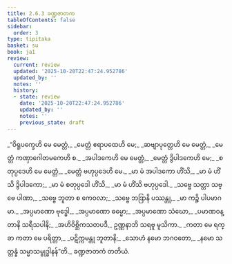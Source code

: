 ```yaml
---
title: 2.6.3 ခဏ္ဍဇာတက
tableOfContents: false
sidebar:
  order: 3
type: tipitaka
basket: su
book: ja1
review:
  current: review
  updated: '2025-10-20T22:47:24.952786'
  updated_by: ''
  notes: ''
  history:
  - state: review
    date: '2025-10-20T22:47:24.952786'
    updated_by: ''
    notes: ''
    previous_state: draft
---
```



<DynamicBreadcrumb />


<ReviewStatus review={frontmatter.review} showDetails={true} />

<HypothesisAnnotation frontmatter={frontmatter} />

<Division number="105" book="ja1" e="ch" v="22" p="53">

<Paragraph number="508" type="verses" book="ja1">
_“ဝိရူပက္ခေဟိ မေ မေတ္တံ,_  
_မေတ္တံ ဧရာပထေဟိ မေ;_  
_ဆဗျာပုတ္တေဟိ မေ မေတ္တံ,_  
_မေတ္တံ ကဏှာဂေါတမကေဟိ စ._  

</Paragraph>

<Paragraph number="509" type="verses" book="ja1">
_အပါဒကေဟိ မေ မေတ္တံ,_  
_မေတ္တံ ဒွိပါဒကေဟိ မေ;_  
_စတုပ္ပဒေဟိ မေ မေတ္တံ,_  
_မေတ္တံ ဗဟုပ္ပဒေဟိ မေ._  

</Paragraph>

<Paragraph number="510" type="verses" book="ja1">
_မာ မံ အပါဒကော ဟိံသိ,_  
_မာ မံ ဟိံသိ ဒွိပါဒကော;_  
_မာ မံ စတုပ္ပဒေါ ဟိံသိ,_  
_မာ မံ ဟိံသိ ဗဟုပ္ပဒေါ._  

</Paragraph>

<Paragraph number="511" type="verses" book="ja1">
_သဗ္ဗေ သတ္တာ သဗ္ဗေ ပါဏာ,_  
_သဗ္ဗေ ဘူတာ စ ကေဝလာ;_  
_သဗ္ဗေ ဘဒြာနိ ပဿန္တု,_  
_မာ ကဉ္စိ ပါပမာဂမာ._  

</Paragraph>

</Division>
<Division number="106" book="ja1" e="ch" v="22" p="54">

<Paragraph number="512" type="verses" book="ja1">
_အပ္ပမာဏော ဗုဒ္ဓေါ,_  
_အပ္ပမာဏော ဓမ္မော;_  
_အပ္ပမာဏော သံဃော,_  
_ပမာဏဝန္တာနိ သရီသပါနိ;_  
_အဟိဝိစ္ဆိကသတပဒီ,_  
ဥဏ္ဏနာဘိ သရဗူ မူသိကာ._  

</Paragraph>

<Paragraph number="513" type="verses" book="ja1">
_ကတာ မေ ရက္ခာ ကတာ မေ ပရိတ္တာ,_  
_ပဋိက္ကမန္တု ဘူတာနိ;_  
_သောဟံ နမော ဘဂဝတော,_  
_နမော သတ္တန္နံ သမ္မာသမ္ဗုဒ္ဓါနန်”တိ._  


</Paragraph>
</Division>

<Paragraph number="514" type="center" book="ja1">
ခဏ္ဍဇာတကံ တတိယံ.
</Paragraph>